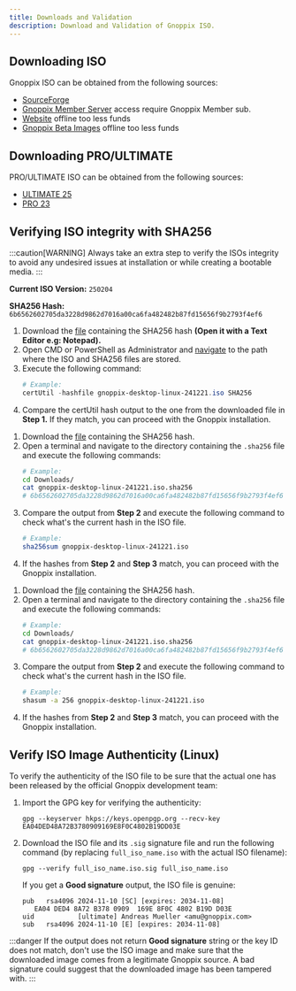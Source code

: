 ```yaml
---
title: Downloads and Validation
description: Download and Validation of Gnoppix ISO.
---
```



## Downloading ISO

Gnoppix ISO can be obtained from the following sources:

*   [SourceForge](<https://sourceforge.net/projects/gnoppixng/files/>)
*   [Gnoppix Member Server](<https://patreon.gnoppix.com/iso/>) access require Gnoppix Member sub.
*   [Website](<https://pool.gnoppix.org/iso>) offline too less funds
*   [Gnoppix Beta Images](<https://beta.gnoppix.org/out/>) offline too less funds


## Downloading PRO/ULTIMATE

PRO/ULTIMATE ISO can be obtained from the following sources:

*   [ULTIMATE 25](<https:///ultimate.gnoppix.com/iso>)
*   [PRO 23](<https://cdimage.gnoppix.com/iso>)


## Verifying ISO integrity with SHA256

:::caution[WARNING]
Always take an extra step to verify the ISOs integrity to avoid any undesired issues at installation or while creating a bootable media.
:::

**Current ISO Version:** `250204`

**SHA256 Hash:** `6b6562602705da3228d9862d7016a00ca6fa482482b87fd15656f9b2793f4ef6`

<Tabs>

<TabItem label='Windows'>

<Steps>

1. Download the [file](https://mirror.gnoppix.org/out/gnoppix-desktop-linux-241221.iso.sha256) containing the SHA256 hash **(Open it with a Text Editor e.g: Notepad).**
2. Open CMD or PowerShell as Administrator and [navigate](<https://www.wikihow.com/Change-Directories-in-Command-Prompt>) to the path where the ISO and SHA256 files are stored.
3. Execute the following command:
   ```powershell
   # Example:
   certUtil -hashfile gnoppix-desktop-linux-241221.iso SHA256
   ```
4. Compare the certUtil hash output to the one from the downloaded file in **Step 1.** If they match, you can proceed with the Gnoppix installation.

</Steps>

</TabItem>

<TabItem label='Linux'>

<Steps>

1. Download the [file](https://mirror.gnoppix.org/out/gnoppix-desktop-linux-241221.iso.sha256) containing the SHA256 hash.
2. Open a terminal and navigate to the directory containing the `.sha256` file and execute the following commands:
   ```sh
   # Example:
   cd Downloads/
   cat gnoppix-desktop-linux-241221.iso.sha256
   # 6b6562602705da3228d9862d7016a00ca6fa482482b87fd15656f9b2793f4ef6
   ```
3. Compare the output from **Step 2** and execute the following command to check what's the current hash in the ISO file.
   ```sh
   # Example:
   sha256sum gnoppix-desktop-linux-241221.iso
   ```
4. If the hashes from **Step 2** and **Step 3** match, you can proceed with the Gnoppix installation.

</Steps>

</TabItem>

<TabItem label='macOS'>

<Steps>

1. Download the [file](https://mirror.gnoppix.org/out/gnoppix-desktop-linux-241221.iso.sha256) containing the SHA256 hash.
2. Open a terminal and navigate to the directory containing the `.sha256` file and execute the following commands:
   ```sh
   # Example:
   cd Downloads/
   cat gnoppix-desktop-linux-241221.iso.sha256
   # 6b6562602705da3228d9862d7016a00ca6fa482482b87fd15656f9b2793f4ef6
   ```
3. Compare the output from **Step 2** and execute the following command to check what's the current hash in the ISO file.
   ```sh
   # Example:
   shasum -a 256 gnoppix-desktop-linux-241221.iso
   ```
4. If the hashes from **Step 2** and **Step 3** match, you can proceed with the Gnoppix installation.

</Steps>

</TabItem>

</Tabs>

## Verify ISO Image Authenticity (Linux)

To verify the authenticity of the ISO file to be sure that the actual one has been released by the official Gnoppix development team:

<Steps>

1. Import the GPG key for verifying the authenticity:

   ```shell
   gpg --keyserver hkps://keys.openpgp.org --recv-key EA04DED48A72B3780909169E8F0C4802B19DD03E 
   ```

2. Download the ISO file and its `.sig` signature file and run the following command (by replacing `full_iso_name.iso` with the actual ISO filename):
   ```shell
   gpg --verify full_iso_name.iso.sig full_iso_name.iso
   ```

   If you get a **Good signature** output, the ISO file is genuine:
   ```
   pub   rsa4096 2024-11-10 [SC] [expires: 2034-11-08]
      EA04 DED4 8A72 B378 0909  169E 8F0C 4802 B19D D03E
   uid           [ultimate] Andreas Mueller <amu@gnoppix.com>
   sub   rsa4096 2024-11-10 [E] [expires: 2034-11-08]
   ```

</Steps>

:::danger
If the output does not return **Good signature** string or the key ID does not match, don't use the ISO image and make sure that the downloaded image comes
from a legitimate Gnoppix source. A bad signature could suggest that the downloaded image has been tampered with.
:::
